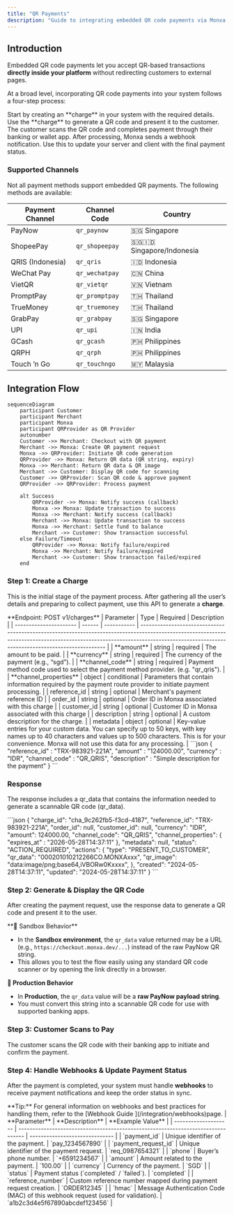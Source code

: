 ```yaml
---
title: "QR Payments"
description: "Guide to integrating embedded QR code payments via Monxa API"
---
```


## Introduction

Embedded QR code payments let you accept QR-based transactions **directly inside your platform** without redirecting customers to external pages.

At a broad level, incorporating QR code payments into your system follows a four-step process:

<Columns cols={2}>
  <Card title="1. Create a Charge" icon="star" iconType="solid" href="#">
    Start by creating an **charge** in your system with the required details.
  </Card>
  <Card title="2. Generate & Display the QR Code" icon="qrcode" iconType="solid" href="#">
    Use the **charge** to generate a QR code and present it to the customer.
  </Card>
  <Card title="3. Customer Scans to Pay" icon="camera" iconType="solid" href="#">
    The customer scans the QR code and completes payment through their banking or wallet app.
  </Card>
  <Card title="4. Handle Webhooks" icon="anchor" iconType="solid" href="#">
    After processing, Monxa sends a webhook notification. Use this to update your server and client with the final payment status.
  </Card>
</Columns>

### Supported Channels

Not all payment methods support embedded QR payments. The following methods are available:

| Payment Channel  | Channel Code   | Country                      |
| ---------------- | -------------- | ---------------------------- |
| PayNow           | `qr_paynow`    | 🇸🇬 Singapore               |
| ShopeePay        | `qr_shopeepay` | 🇸🇬🇮🇩 Singapore/Indonesia |
| QRIS (Indonesia) | `qr_qris`      | 🇮🇩 Indonesia               |
| WeChat Pay       | `qr_wechatpay` | 🇨🇳 China                   |
| VietQR           | `qr_vietqr`    | 🇻🇳 Vietnam                 |
| PromptPay        | `qr_promptpay` | 🇹🇭 Thailand                |
| TrueMoney        | `qr_truemoney` | 🇹🇭 Thailand                |
| GrabPay          | `qr_grabpay`   | 🇸🇬 Singapore               |
| UPI              | `qr_upi`       | 🇮🇳 India                   |
| GCash            | `qr_gcash`     | 🇵🇭 Philippines             |
| QRPH             | `qr_qrph`      | 🇵🇭 Philippines             |
| Touch ’n Go      | `qr_touchngo`  | 🇲🇾 Malaysia                |

## Integration Flow

```mermaid
sequenceDiagram
    participant Customer
    participant Merchant
    participant Monxa
    participant QRProvider as QR Provider
    autonumber
    Customer ->> Merchant: Checkout with QR payment
    Merchant ->> Monxa: Create QR payment request
    Monxa ->> QRProvider: Initiate QR code generation
    QRProvider ->> Monxa: Return QR data (QR string, expiry)
    Monxa ->> Merchant: Return QR data & QR image
    Merchant ->> Customer: Display QR code for scanning
    Customer ->> QRProvider: Scan QR code & approve payment
    QRProvider ->> QRProvider: Process payment

    alt Success
        QRProvider ->> Monxa: Notify success (callback)
        Monxa ->> Monxa: Update transaction to success
        Monxa ->> Merchant: Notify success (callback)
        Merchant ->> Monxa: Update transaction to success
        Monxa ->> Merchant: Settle fund to balance
        Merchant ->> Customer: Show transaction successful
    else Failure/Timeout
        QRProvider ->> Monxa: Notify failure/expired
        Monxa ->> Merchant: Notify failure/expired
        Merchant ->> Customer: Show transaction failed/expired
    end
```

### Step 1: Create a Charge

This is the initial stage of the payment process. After gathering all the user’s details and preparing to collect payment, use this API to generate a **charge**.

<Tip>
  **Endpoint: POST v1/charges**
</Tip>

<AccordionGroup>
  <Accordion title="Request Parameters" iconType="solid">
    | Parameter              | Type   | Required    | Description                                                                                                                                                                                                                   |
    | ---------------------- | ------ | ----------- | ----------------------------------------------------------------------------------------------------------------------------------------------------------------------------------------------------------------------------- |
    | **amount**             | string | required    | The amount to be paid.                                                                                                                                                                                                        |
    | **currency**           | string | required    | The currency of the payment (e.g., “sgd”).                                                                                                                                                                                    |
    | **channel_code**       | string | required    | Payment method code used to select the payment method provider.  (e.g. "qr_qris").                                                                                                                                            |
    | **channel_properties** | object | conditional | Parameters that contain information required by the payment route provider to initiate payment processing.                                                                                                                    |
    | reference_id           | string | optional    | Merchant's payment reference ID                                                                                                                                                                                               |
    | order_id               | string | optional    | Order ID in Monxa associated with this charge                                                                                                                                                                                 |
    | customer_id            | string | optional    | Customer ID in Monxa associated with this charge                                                                                                                                                                              |
    | description            | string | optional    | A custom description for the charge.                                                                                                                                                                                          |
    | metadata               | object | optional    | Key-value entries for your custom data.   You can specify up to 50 keys, with key names up to 40 characters and values up to 500 characters.   This is for your convenience. Monxa will not use this data for any processing. |
  </Accordion>
  <Accordion title="Example Request">
    ```json
    {
    	"reference_id" : "TRX-983921-221A",
    	"amount" : "124000.00",
    	"currency" : "IDR",
    	"channel_code" : "QR_QRIS",
    	"description" : "Simple description for the payment"
    }
    ```
  </Accordion>
</AccordionGroup>

### Response

The response includes a qr_data that contains the information needed to generate a scannable QR code (qr_data).

<AccordionGroup>
  <Accordion title="Example Response">
    ```json
    {
    	"charge_id": "cha_9c262fb5-f3cd-4187",
      	"reference_id": "TRX-983921-221A",
    	"order_id": null,
    	"customer_id": null,
    	"currency": "IDR",
    	"amount": 124000.00,
    	"channel_code": "QR_QRIS",
    	"channel_properties": {
    		"expires_at" : "2026-05-28T14:37:11"
    	},
    	"metadata": null,
    	"status": "ACTION_REQUIRED",
    	"actions": {
    		"type": "PRESENT_TO_CUSTOMER",
    		"qr_data": "000201010212266CO.MONXAxxx",
    		"qr_image": "data:image/png;base64,iVBORw0Kxxxx",
    	},
    	"created": "2024-05-28T14:37:11",
    	"updated": "2024-05-28T14:37:11"
    }
    ```
  </Accordion>
</AccordionGroup>

### Step 2: Generate & Display the QR Code

After creating the payment request, use the response data to generate a QR code and present it to the user.

<Warning>
  **🔎 Sandbox Behavior**

  - In the **Sandbox environment**, the `qr_data` value returned may be a URL (e.g., `https://checkout.monxa.dev/...`) instead of the raw PayNow QR string.
  - This allows you to test the flow easily using any standard QR code scanner or by opening the link directly in a browser.

  **🚀 Production Behavior**

  - In **Production**, the `qr_data` value will be a **raw PayNow payload string**.
  - You must convert this string into a scannable QR code for use with supported banking apps.
</Warning>

### Step 3: Customer Scans to Pay

The customer scans the QR code with their banking app to initiate and confirm the payment.

### Step 4: Handle Webhooks & Update Payment Status

After the payment is completed, your system must handle **webhooks** to receive payment notifications and keep the order status in sync.

<Tip>
  **Tip:** For general information on webhooks and best practices for handling them, refer to the [Webhook Guide ](/integration/webhooks)page.
</Tip>

<AccordionGroup>
  <Accordion title="Webhook Response Parameters">
    | **Parameter**        | **Description**                                                                  | **Example Value**              |
    | -------------------- | -------------------------------------------------------------------------------- | ------------------------------ |
    | `payment_id`         | Unique identifier of the payment.                                                | `pay_1234567890`               |
    | `payment_request_id` | Unique identifier of the payment request.                                        | `req_0987654321`               |
    | `phone`              | Buyer’s phone number.                                                            | `+6591234567`                  |
    | `amount`             | Amount related to the payment.                                                   | `100.00`                       |
    | `currency`           | Currency of the payment.                                                         | `SGD`                          |
    | `status`             | Payment status (`completed` / `failed`).                                         | `completed`                    |
    | `reference_number`   | Custom reference number mapped during payment request creation.                  | `ORDER12345`                   |
    | `hmac`               | Message Authentication Code (MAC) of this webhook request (used for validation). | `a1b2c3d4e5f67890abcdef123456` |
  </Accordion>
  <Accordion title="Sample Webhook">
    
  </Accordion>
</AccordionGroup>